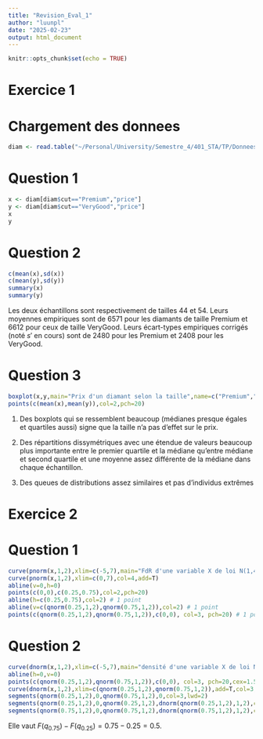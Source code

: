 ```yaml
---
title: "Revision_Eval_1"
author: "luunpl"
date: "2025-02-23"
output: html_document
---
```


```r
knitr::opts_chunk$set(echo = TRUE)
```

# Exercice 1
# Chargement des donnees
```r
diam <- read.table("~/Personal/University/Semestre_4/401_STA/TP/Donnees/diamantsPurs.csv",head=T,sep = " ")
```

# Question 1
```r
x <- diam[diam$cut=="Premium","price"]
y <- diam[diam$cut=="VeryGood","price"]
x
y
```

# Question 2
```r
c(mean(x),sd(x))
c(mean(y),sd(y))
summary(x)
summary(y)
```
Les deux échantillons sont respectivement de tailles 44 et 54. Leurs moyennes empiriques sont de 6571 pour les diamants de taille Premium et 6612 pour ceux de taille VeryGood.
Leurs écart-types empiriques corrigés (noté $s'$ en cours) sont de 2480 pour les Premium et 2408 pour les VeryGood.

# Question 3
```r
boxplot(x,y,main="Prix d'un diamant selon la taille",name=c("Premium","VeryGood"))
points(c(mean(x),mean(y)),col=2,pch=20)

```

1) Des boxplots qui se ressemblent beaucoup (médianes presque égales et quartiles aussi) signe que la taille n'a pas d'effet sur le prix.

2) Des répartitions dissymétriques avec une étendue de valeurs beaucoup plus importante entre le premier quartile et la médiane qu'entre médiane et second quartile
et une moyenne assez différente de la médiane dans chaque échantillon.

3) Des queues de distributions assez similaires et pas d'individus extrêmes

# Exercice 2
# Question 1
```r
curve(pnorm(x,1,2),xlim=c(-5,7),main="FdR d'une variable X de loi N(1,4)",xlab="x",ylab="F(x)")
curve(pnorm(x,1,2),xlim=c(0,7),col=4,add=T)
abline(v=0,h=0)
points(c(0,0),c(0.25,0.75),col=2,pch=20) 
abline(h=c(0.25,0.75),col=2) # 1 point
abline(v=c(qnorm(0.25,1,2),qnorm(0.75,1,2)),col=2) # 1 point
points(c(qnorm(0.25,1,2),qnorm(0.75,1,2)),c(0,0), col=3, pch=20) # 1 point
```

# Question 2
```r
curve(dnorm(x,1,2),xlim=c(-5,7),main="densité d'une variable X de loi N(1,4)",xlab="valeurs de X possibles", ylab="f(x)") 
abline(h=0,v=0)
points(c(qnorm(0.25,1,2),qnorm(0.75,1,2)),c(0,0), col=3, pch=20,cex=1.5)
curve(dnorm(x,1,2),xlim=c(qnorm(0.25,1,2),qnorm(0.75,1,2)),add=T,col=3,lwd=2) 
segments(qnorm(0.25,1,2),0,qnorm(0.75,1,2),0,col=3,lwd=2)
segments(qnorm(0.25,1,2),0,qnorm(0.25,1,2),dnorm(qnorm(0.25,1,2),1,2),col=3,lwd=2)
segments(qnorm(0.75,1,2),0,qnorm(0.75,1,2),dnorm(qnorm(0.75,1,2),1,2),col=3,lwd=2)
```

Elle vaut $F(q_{0.75})-F(q_{0.25})=0.75-0.25=0.5$.

